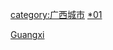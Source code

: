 {{Catnav|頁面分類|各種主題的頁面分類|依中国各省来作的分类|中国各省行政区划|广西行政区划}}
{{Catnav|頁面分類|各種主題的頁面分類|依中国各省来作的分类|中国各省城市|广西城市}}

[[category:广西城市|category:广西城市]]
[[category:广西行政区划|*01]]
[[Category:地级市|Guangxi]]